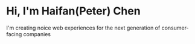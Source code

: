 # Hi, I'm Haifan(Peter) Chen

I'm creating noice web experiences for the next generation of consumer-facing companies
